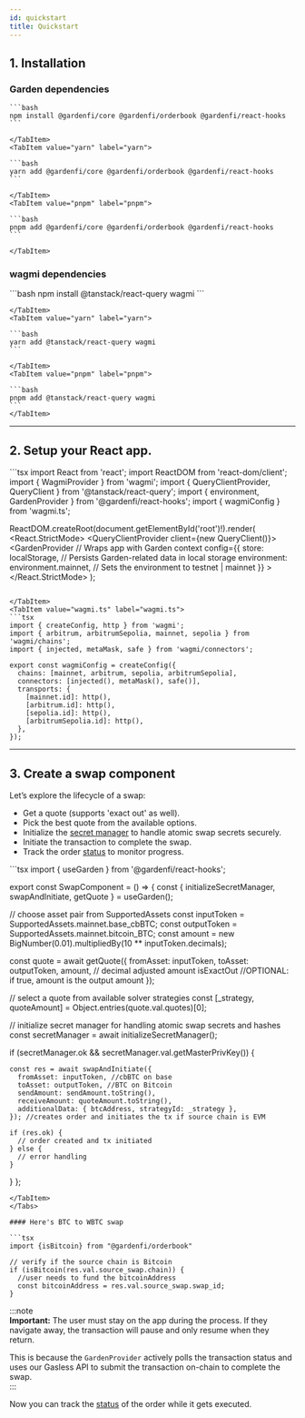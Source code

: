 ```yaml
---
id: quickstart
title: Quickstart
---
```


## 1. Installation

<InstallAlert/>

### Garden dependencies  

<Tabs>
    <TabItem value="npm" label="npm">
    
    ```bash
    npm install @gardenfi/core @gardenfi/orderbook @gardenfi/react-hooks
    ```

    </TabItem>
    <TabItem value="yarn" label="yarn">
    
    ```bash
    yarn add @gardenfi/core @gardenfi/orderbook @gardenfi/react-hooks
    ```

    </TabItem>
    <TabItem value="pnpm" label="pnpm">
    
    ```bash
    pnpm add @gardenfi/core @gardenfi/orderbook @gardenfi/react-hooks
    ```

    </TabItem>
</Tabs>

### wagmi dependencies

<Tabs>
    <TabItem value="npm" label="npm">
    ```bash
    npm install @tanstack/react-query wagmi
    ```

    </TabItem>
    <TabItem value="yarn" label="yarn">
    
    ```bash
    yarn add @tanstack/react-query wagmi
    ```

    </TabItem>
    <TabItem value="pnpm" label="pnpm">
    
    ```bash
    pnpm add @tanstack/react-query wagmi
    ```
    </TabItem>
</Tabs>

---
 
## 2. Setup your React app.

<Tabs>
   <TabItem value="main.tsx" label="main.tsx" default>
```tsx
import React from 'react';
import ReactDOM from 'react-dom/client';
import { WagmiProvider } from 'wagmi';
import { QueryClientProvider, QueryClient } from '@tanstack/react-query';
import { environment, GardenProvider } from '@gardenfi/react-hooks';
import { wagmiConfig } from 'wagmi.ts';

ReactDOM.createRoot(document.getElementById('root')!).render(
  <React.StrictMode>
    <WagmiProvider config={wagmiConfig}>
      <QueryClientProvider client={new QueryClient()}>
        <GardenProvider // Wraps app with Garden context
          config={{
            store: localStorage, // Persists Garden-related data in local storage
            environment: environment.mainnet, // Sets the environment to testnet | mainnet
          }}
        >
          <App />
        </GardenProvider>
      </QueryClientProvider>
    </WagmiProvider>
  </React.StrictMode>
);
```

</TabItem> 
<TabItem value="wagmi.ts" label="wagmi.ts">
```tsx
import { createConfig, http } from 'wagmi';
import { arbitrum, arbitrumSepolia, mainnet, sepolia } from 'wagmi/chains';
import { injected, metaMask, safe } from 'wagmi/connectors';

export const wagmiConfig = createConfig({
  chains: [mainnet, arbitrum, sepolia, arbitrumSepolia],
  connectors: [injected(), metaMask(), safe()],
  transports: {
    [mainnet.id]: http(),
    [arbitrum.id]: http(),
    [sepolia.id]: http(),
    [arbitrumSepolia.id]: http(),
  },
});
```
</TabItem>
</Tabs>

---

## 3. Create a swap component

Let’s explore the lifecycle of a swap:
- Get a quote (supports 'exact out' as well).  
- Pick the best quote from the available options.  
- Initialize the [secret manager](../../core/SecretManager.mdx) to handle atomic swap secrets securely.  
- Initiate the transaction to complete the swap.
- Track the order [status](../../core/GetOrders.mdx) to monitor progress.
  
<Tabs>
   <TabItem value="swap.tsx" label="swap.tsx" default>
```tsx 
import { useGarden } from '@gardenfi/react-hooks';

export const SwapComponent = () => {
  const { initializeSecretManager, swapAndInitiate, getQuote } = useGarden();

// choose asset pair from SupportedAssets
  const inputToken = SupportedAssets.mainnet.base_cbBTC;
  const outputToken = SupportedAssets.mainnet.bitcoin_BTC;
  const amount = new BigNumber(0.01).multipliedBy(10 ** inputToken.decimals);

  const quote = await getQuote({
    fromAsset: inputToken,
    toAsset: outputToken,
    amount, // decimal adjusted amount
    isExactOut //OPTIONAL: if true, amount is the output amount
  });

  // select a quote from available solver strategies
  const [_strategy, quoteAmount] = Object.entries(quote.val.quotes)[0];

  // initialize secret manager for handling atomic swap secrets and hashes
  const secretManager = await initializeSecretManager();

  if (secretManager.ok && secretManager.val.getMasterPrivKey()) {
    
    const res = await swapAndInitiate({
      fromAsset: inputToken, //cbBTC on base
      toAsset: outputToken, //BTC on Bitcoin
      sendAmount: sendAmount.toString(),
      receiveAmount: quoteAmount.toString(),
      additionalData: { btcAddress, strategyId: _strategy },
    }); //creates order and initiates the tx if source chain is EVM

    if (res.ok) {
      // order created and tx initiated
    } else {
      // error handling
    }

  }
};
```
</TabItem>
</Tabs>

#### Here's BTC to WBTC swap

```tsx
import {isBitcoin} from "@gardenfi/orderbook"

// verify if the source chain is Bitcoin
if (isBitcoin(res.val.source_swap.chain)) {
  //user needs to fund the bitcoinAddress
  const bitcoinAddress = res.val.source_swap.swap_id;
}
```

:::note  
**Important:** The user must stay on the app during the process. If they navigate away, the transaction will pause and only resume when they return.  

This is because the `GardenProvider` actively polls the transaction status and uses our Gasless API to submit the transaction on-chain to complete the swap.  
:::

Now you can track the [status](../../core/GetOrders.mdx) of the order while it gets executed.
